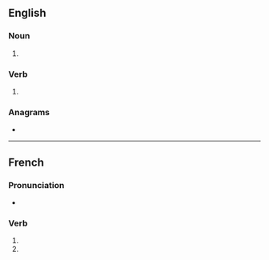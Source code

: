 {{also|Azures|azurés}}
==English==

===Noun===
{{head|en|noun form}}

# {{plural of|azure|lang=en}}

===Verb===
{{head|en|verb form}}

# {{en-third-person singular of|azure}}

===Anagrams===
* {{anagrams|en|a=aersuz|Suarez}}

----

==French==

===Pronunciation===
* {{homophones|azure|azurent|lang=fr}}

===Verb===
{{head|fr|verb form}}

# {{inflection of|azurer||2|s|pres|ind|lang=fr}}
# {{inflection of|azurer||2|s|pres|sub|lang=fr}}